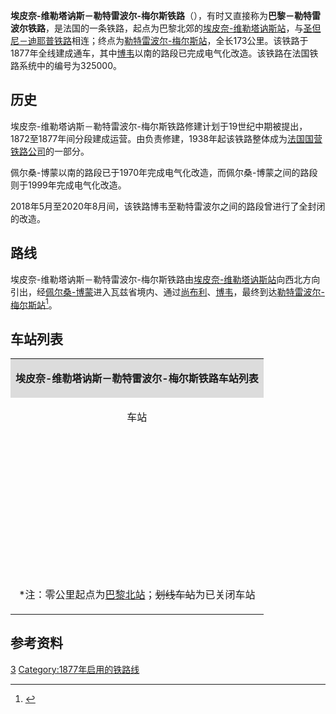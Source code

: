 {{Infobox rail system-route
|collapsed=no
|box_width=
|rail_name=埃皮奈-维勒塔讷斯－勒特雷波尔-梅尔斯铁路<br>{{lang|fr|Ligne d'Épinay - Villetaneuse au Tréport - Mers}}
|banner_color=
|sec_banner_color=
|logo_filename=
|image_width=
|logo_bgcolor=
|logo_note=
|image =Ligne Epinay - Le Tréport.svg
|imagesize=
|caption=埃皮奈-维勒塔讷斯－勒特雷波尔-梅尔斯铁路线路图
|system_map=
|mapimage_width=
|map_bgcolor=
|locale={{FRA}}
|service_type=客货共用
|start=[[埃皮奈-维勒塔讷斯站|埃皮奈-维勒塔讷斯站]]、[[勒特雷波尔-梅尔斯站|勒特雷波尔-梅尔斯站]]
|begin_operation=1877年
|end_operation=
|operation_note=
|system_length=
|length_in_operation=161km
|total_length=
|status=使用中
|line_title=线路
|lines=[[复线铁路|复线铁路]]<small>（埃皮奈-泰兰河畔米伊段）</small><br>[[单线铁路|单线铁路]]<small>（泰兰河畔米伊-勒特雷波尔段）</small>
|stations=
|route_title=线路
|main_route=
|secondary_route=
|branch_route=
|standard=
|main_stations=[[埃皮奈-维勒塔讷斯站|埃皮奈-维勒塔讷斯站]]、[[佩尔桑-博蒙站|佩尔桑-博蒙站]]、[[博韦站|博韦站]]、[[勒特雷波尔-梅尔斯站|勒特雷波尔-梅尔斯站]]
|ridership=
|fleet_size=
|max_speed= 
|track_gauge=
|distance_between_mainlines=
|min_radius=
|max_grade=
|block_signal=
|electrified=25 kV – 50 Hz<small>（埃皮奈-维勒塔讷斯-博韦段）</small>
|depot=
|operator={{法国交通数据|sncf}}
|franchise=
|hq=
|key_person=
|website=
|route_map=
}}

'''埃皮奈-维勒塔讷斯－勒特雷波尔-梅尔斯铁路'''（{{lang-fr|Ligne d'Épinay - Villetaneuse au Tréport - Mers}}），有时又直接称为'''巴黎－勒特雷波尔铁路'''，是法国的一条铁路，起点为巴黎北郊的[[埃皮奈-维勒塔讷斯站|埃皮奈-维勒塔讷斯站]]，与[[圣但尼－迪耶普铁路|圣但尼－迪耶普铁路]]相连；终点为[[勒特雷波尔-梅尔斯站|勒特雷波尔-梅尔斯站]]，全长173公里。该铁路于1877年全线建成通车，其中[[博韦|博韦]]以南的路段已完成电气化改造。该铁路在法国铁路系统中的编号为325000。

==历史==
{{Main|{{link-fr|巴黎出海铁路|Chemin de fer de Paris à la mer}}}}
埃皮奈-维勒塔讷斯－勒特雷波尔-梅尔斯铁路修建计划于19世纪中期被提出，1872至1877年间分段建成运营。由{{link-fr|北部铁路公司|Compagnie des chemins de fer du Nord}}负责修建，1938年起该铁路整体成为[[法国国营铁路公司|法国国营铁路公司]]的一部分。

佩尔桑-博蒙以南的路段已于1970年完成电气化改造，而佩尔桑-博蒙之间的路段则于1999年完成电气化改造。

2018年5月至2020年8月间，该铁路博韦至勒特雷波尔之间的路段曾进行了全封闭的改造。

==路线==
埃皮奈-维勒塔讷斯－勒特雷波尔-梅尔斯铁路由[[埃皮奈-维勒塔讷斯站|埃皮奈-维勒塔讷斯站]]向西北方向引出，经[[佩尔桑-博蒙|佩尔桑-博蒙]]进入瓦兹省境内、通过[[尚布利|尚布利]]、[[博韦|博韦]]，最终到达[[勒特雷波尔-梅尔斯站|勒特雷波尔-梅尔斯站]]<ref name="geo">{{Cite web|url=https://www.geoportail.gouv.fr/carte|title=Carte|accessdate=2021-02-19|author=Géoportail|language=fr|publisher=Géoportail|archive-url=https://web.archive.org/web/20170129154129/https://www.geoportail.gouv.fr/carte/|archive-date=2017-01-29|dead-url=yes}}</ref>。

==车站列表==
{{Main|{{link-fr|埃皮奈-维勒塔讷斯－勒特雷波尔-梅尔斯铁路线路图|Schéma de la ligne d'Épinay - Villetaneuse au Tréport - Mers}}}}
{| class="wikitable mw-collapsible " style="margin:1em auto 1em auto; font-size:smaller"
|colspan="5" align="center" style="background:#DCDCDC"|'''埃皮奈-维勒塔讷斯－勒特雷波尔-梅尔斯铁路车站列表'''
|-
!align="center" |车站
!align="center" |公里数*
!align="center" |交汇路线
!align="center" |本线停靠车种
!align="center" |可换乘交通
|-
|align="center"|{{Arret|Épinay - Villetaneuse|[[埃皮奈-维勒塔讷斯站|埃皮奈-维勒塔讷斯站]]}}
|9.153
|[[圣但尼－迪耶普铁路|圣但尼－迪耶普铁路]]<small>（[[巴黎北站|巴黎]]/[[圣但尼站|圣但尼]]方向）</small>↑<br>[[圣但尼－迪耶普铁路|圣但尼－迪耶普铁路]]<small>（[[蓬图瓦兹站|蓬图瓦兹]]/迪耶普方向）</small>↘<br>[[巴黎大环线铁路|巴黎大环线铁路]]
|align="center"|{{法国交通数据|tn}} {{法国交通数据|tn|h}}
|{{法国交通标志/巴黎}}<br>{{法国交通数据|idf|tram}} {{法国交通数据|idf|t|11}}
|-
|align="center"|{{Arret|Deuil - Montmagny|[[德伊-蒙马尼站|德伊-蒙马尼站]]}}
|11.529
|
|align="center"|{{法国交通数据|tn}} {{法国交通数据|tn|h}}
|{{法国交通标志/巴黎}}<br>{{法国交通数据/城市公共交通|蒙莫朗西}}
|-
|align="center"|{{Arret|Groslay|[[格罗莱站|格罗莱站]]}}
|13.052
|
|align="center"|{{法国交通数据|tn}} {{法国交通数据|tn|h}}
|{{法国交通标志/巴黎}}<br>{{法国交通数据/城市公共交通|蒙莫朗西}}
|-
|align="center"|{{Arret|Sarcelles - Saint-Brice|[[萨塞勒-圣布里斯站|萨塞勒-圣布里斯站]]}}
|14.700
|
|align="center"|{{法国交通数据|tn}} {{法国交通数据|tn|h}}
|{{法国交通标志/巴黎}}<br>{{法国交通数据/城市公共交通|蒙莫朗西}}
|-
|align="center"|{{Arret|Écouen - Ézanville|[[埃库昂-埃藏维尔站|埃库昂-埃藏维尔站]]}}
|17.841
|
|align="center"|{{法国交通数据|tn}} {{法国交通数据|tn|h}}
|{{法国交通标志/巴黎}}<br>{{法国交通数据/城市公共交通|蒙莫朗西}}
|-
|align="center"|{{Arret|Domont|[[多蒙站|多蒙站]]}}
|20.060
|
|align="center"|{{法国交通数据|tn}} {{法国交通数据|tn|h}}
|{{法国交通数据|car|95}}<br>{{法国交通数据/城市公共交通|蒙莫朗西}}
|-
|align="center"|{{Arret|Bouffémont - Moisselles|[[布费蒙-穆瓦塞勒站|布费蒙-穆瓦塞勒站]]}}
|22.010
|
|align="center"|{{法国交通数据|tn}} {{法国交通数据|tn|h}}
|{{法国交通数据/城市公共交通|蒙莫朗西}}
|-
|align="center" rowspan=2|{{Arret|Montsoult - Maffliers|[[蒙苏-马弗利耶站|蒙苏-马弗利耶站]]}}
|24.386
|
|align="center"|{{法国交通数据|tn}} {{法国交通数据|tn|h}}
|{{法国交通数据|car|95}}
|-
|24.917
|[[蒙苏-马弗利耶－吕扎什铁路|蒙苏-马弗利耶－吕扎什铁路]]<small>（[[吕扎什站|吕扎什]]方向）</small>↙
|
|
|-
|align="center"|{{Arret|Presles-Courcelles|[[普雷勒-库尔塞勒站|普雷勒-库尔塞勒站]]}}
|31.573
|
|align="center"|{{法国交通数据|tn}} {{法国交通数据|tn|h}}
|{{法国交通数据|car|95}}
|-
|align="center"|{{Arret|Nointel - Mours|[[努万泰勒-穆尔站|努万泰勒-穆尔站]]}}
|33.926
|
|align="center"|{{法国交通数据|tn}} {{法国交通数据|tn|h}}
|{{法国交通数据|car|95}}
|-
|align="center"|{{Arret|Persan - Beaumont|[[佩尔桑-博蒙站|佩尔桑-博蒙站]]}}
|36.522
|[[皮埃尔莱－克雷伊铁路|皮埃尔莱－克雷伊铁路]]<small>（[[皮埃尔莱站|皮埃尔莱]]/[[蓬图瓦兹站|蓬图瓦兹]]方向）</small>↗<br>[[皮埃尔莱－克雷伊铁路|皮埃尔莱－克雷伊铁路]]<small>（[[克雷伊站|克雷伊]]方向）</small>↙
|align="center"|{{法国交通数据|tn}} {{法国交通数据|tn|h}}<br>{{法国交通数据|ter|hdf}}
|{{法国交通数据|car|95}}<br>{{法国交通数据/城市公共交通|佩尔桑}}
|-
|align="center"|{{Arret|Chambly|[[尚布利站|尚布利站]]}}
|40.880
|
|align="center"|{{法国交通数据|ter|hdf}}
|{{法国交通数据|car|60}}
|-
|align="center"|{{Arret|Bornel - Belle-Église|[[博尔内勒-贝勒埃格利斯站|博尔内勒-贝勒埃格利斯站]]}}
|45.157
|
|align="center"|{{法国交通数据|ter|hdf}}
|{{法国交通数据|car|60}}
|-
|align="center"|{{Arret|Esches|[[埃什站|埃什站]]}}
|48.629
|
|align="center"|{{法国交通数据|ter|hdf}}
|{{法国交通数据|car|60}}
|-
|align="center"|{{Arret|Méru|[[梅吕站|梅吕站]]}}
|52.915
|
|align="center"|{{法国交通数据|ter|hdf}}
|{{法国交通数据|car|60}}
|-
|align="center"|{{Arret|Laboissière - Le Déluge|[[拉布瓦西耶尔-勒代吕日站|拉布瓦西耶尔-勒代吕日站]]}}
|59.558
|
|align="center"|{{法国交通数据|ter|hdf}}
|{{法国交通数据|car|60}}
|-
|align="center"|{{Arret|Saint-Sulpice - Auteuil|[[圣叙尔皮斯-欧特伊站|圣叙尔皮斯-欧特伊站]]}}
|66.757
|
|align="center"|{{法国交通数据|ter|hdf}}
|{{法国交通数据|car|60}}
|-
|align="center" rowspan=2|{{Arret|<s>Villers-sur-Thère|泰尔河畔维莱尔站</s>}}
|74.916
|
|
|
|-
|75.268
|[[克雷伊－博韦铁路|克雷伊－博韦铁路]]<small>（[[克雷伊站|克雷伊]]方向）</small>↖
|
|
|
|-
|align="center"|{{Arret|Beauvais|[[博韦站|博韦站]]}}
|78.575
|
|align="center"|{{法国交通数据|ter|hdf}}
|{{法国交通数据|car|60}}<br>{{法国交通数据/城市公共交通|博韦}}
|-
|align="center"|{{Arret|<s>Saint-Just-des-Marais|圣瑞斯特代马赖站</s>}}
|80.935
|
|
|
|-
|align="center"|{{Arret|<s>Troissereux - Fouquenies|图瓦塞勒-富克涅站</s>}}
|85.785
|
|
|
|-
|align="center"|{{Arret|Herchies|[[埃尔希站|埃尔希站]]}}
|88.140
|
|align="center"|{{法国交通数据|ter|hdf}}
|
|-
|align="center"|{{Arret|Milly-sur-Thérain|[[泰兰河畔米伊站|泰兰河畔米伊站]]}}
|91.165
|
|align="center"|{{法国交通数据|ter|hdf}}
|{{法国交通数据|car|60}}
|-
|align="center"|{{Arret|Saint-Omer-en-Chaussée|[[圣奥梅尔昂绍塞站|圣奥梅尔昂绍塞站]]}}
|94.208
|
|align="center"|{{法国交通数据|ter|hdf}}
|
|-
|align="center"|{{Arret|Marseille-en-Beauvaisis|[[博韦西地区马赛站|博韦西地区马赛站]]}}
|100.078
|
|align="center"|{{法国交通数据|ter|hdf}}
|{{法国交通数据|car|60}}
|-
|align="center"|{{Arret|<s>Grez - Gaudechart|格雷-戈德沙尔站</s>}}
|106.922
|
|
|
|-
|align="center"|{{Arret|Grandvilliers|[[格朗维莱尔站|格朗维莱尔站]]}}
|111.818
|
|align="center"|{{法国交通数据|ter|hdf}}
|
|-
|align="center"|{{Arret|Feuquières - Broquiers|[[弗基耶尔-布罗基耶站|弗基耶尔-布罗基耶站]]}}
|119.676
|
|align="center"|{{法国交通数据|ter|hdf}}
|
|-
|align="center"|{{Arret|<s>Moliens|莫利扬站</s>}}
|121.892
|
|
|
|-
|align="center"|{{Arret|Abancourt|[[阿邦库尔站|阿邦库尔站]]}}
|125.807
|[[亚眠－达尔内塔勒铁路|亚眠－达尔内塔勒铁路]]<small>（[[鲁昂右岸站|鲁昂]]方向）</small>↗<br>[[亚眠－达尔内塔勒铁路|亚眠－达尔内塔勒铁路]]<small>（[[亚眠站|亚眠]]方向）</small>↙
|align="center"|{{法国交通数据|ter|hdf}}<br>{{法国交通数据|ter|nor}}
|{{法国交通数据|car|76}}
|-
|align="center"|{{Arret|Aumale|[[欧马勒站|欧马勒站]]}}
|136.117
|
|align="center"|{{法国交通数据|ter|hdf}}<br>{{法国交通数据|ter|nor}}
|{{法国交通数据|car|76}}
|-
|align="center"|{{Arret|<s>Vieux-Rouen|旧鲁昂站</s>}}
|144.158
|
|
|
|-
|align="center"|{{Arret|Blangy-sur-Bresle|[[布雷勒河畔布拉日站|布雷勒河畔布拉日站]]}}
|158.465
|
|align="center"|{{法国交通数据|ter|hdf}}<br>{{法国交通数据|ter|nor}}
|
|-
|align="center"|{{Arret|Longroy - Gamaches|[[隆格鲁瓦-加马什站|隆格鲁瓦-加马什站]]}}
|166.383
|
|align="center"|{{法国交通数据|ter|hdf}}<br>{{法国交通数据|ter|nor}}
|
|-
|align="center"|{{Arret|<s>Eu-la Mouillette|厄拉穆耶特站</s>}}
|178.470
|
|
|
|-
|align="center"|{{Arret|Eu|[[厄镇站|厄镇站]]}}
|179.393
|[[阿布维尔－厄铁路|阿布维尔－厄铁路]]<small>（[[阿布维尔站|阿布维尔]]方向）</small>↖
|align="center"|{{法国交通数据|ter|hdf}}
|{{法国交通数据|car|76}}
|-
|align="center"|{{Arret|Le Tréport - Mers|[[勒特雷波尔-梅尔斯站|勒特雷波尔-梅尔斯站]]}}
|182.548
|
|align="center"|{{法国交通数据|ter|hdf}}
|{{法国交通数据|car|76}}
|-
|colspan=5|<nowiki>*</nowiki>注：零公里起点为[[巴黎北站|巴黎北站]]；<s>划线车站</s>为已关闭车站
|}

==参考资料==
{{Reflist}}
[[Category:法國鐵路線|3]]
[[Category:1877年启用的铁路线|Category:1877年启用的铁路线]]